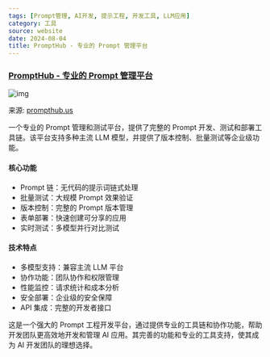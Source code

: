 ```yaml
---
tags: [Prompt管理, AI开发, 提示工程, 开发工具, LLM应用]
category: 工具
source: website
date: 2024-08-04
title: PromptHub - 专业的 Prompt 管理平台
---
```


### [PromptHub - 专业的 Prompt 管理平台](https://www.prompthub.us/)

![img](https://img.mengpeng.tech/i/2024/11/24/6742f9b9aedab.webp)

来源: [prompthub.us](https://www.prompthub.us/)

一个专业的 Prompt 管理和测试平台，提供了完整的 Prompt 开发、测试和部署工具链。该平台支持多种主流 LLM 模型，并提供了版本控制、批量测试等企业级功能。

#### 核心功能
- Prompt 链：无代码的提示词链式处理
- 批量测试：大规模 Prompt 效果验证
- 版本控制：完整的 Prompt 版本管理
- 表单部署：快速创建可分享的应用
- 实时测试：多模型并行对比测试

#### 技术特点
- 多模型支持：兼容主流 LLM 平台
- 协作功能：团队协作和权限管理
- 性能监控：请求统计和成本分析
- 安全部署：企业级的安全保障
- API 集成：完整的开发者接口

这是一个强大的 Prompt 工程开发平台，通过提供专业的工具链和协作功能，帮助开发团队更高效地开发和管理 AI 应用。其完善的功能和专业的工具支持，使其成为 AI 开发团队的理想选择。
